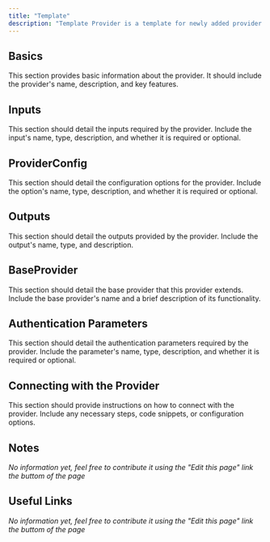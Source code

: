 ```yaml
---
title: "Template"
description: "Template Provider is a template for newly added provider's documentation"
---
```


## Basics

This section provides basic information about the provider. It should include the provider's name, description, and key features.

## Inputs

This section should detail the inputs required by the provider. Include the input's name, type, description, and whether it is required or optional.

## ProviderConfig

This section should detail the configuration options for the provider. Include the option's name, type, description, and whether it is required or optional.

## Outputs

This section should detail the outputs provided by the provider. Include the output's name, type, and description.

## BaseProvider

This section should detail the base provider that this provider extends. Include the base provider's name and a brief description of its functionality.

## Authentication Parameters

This section should detail the authentication parameters required by the provider. Include the parameter's name, type, description, and whether it is required or optional.

## Connecting with the Provider

This section should provide instructions on how to connect with the provider. Include any necessary steps, code snippets, or configuration options.

## Notes

_No information yet, feel free to contribute it using the "Edit this page" link the buttom of the page_

## Useful Links

_No information yet, feel free to contribute it using the "Edit this page" link the buttom of the page_

